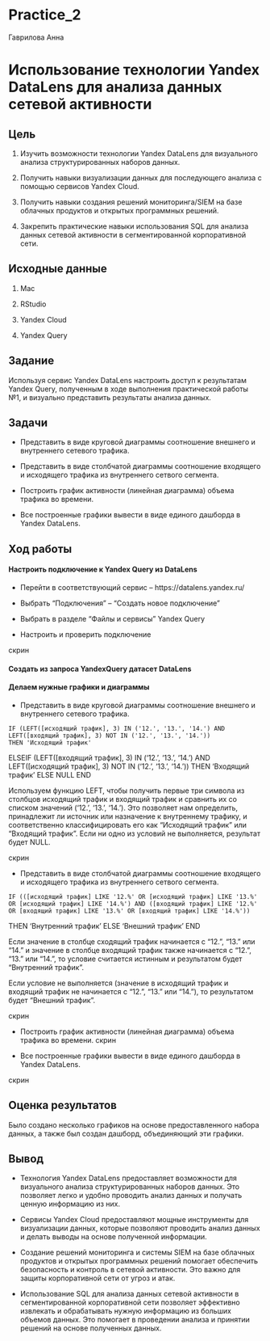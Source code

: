 # Practice_2
Гаврилова Анна

# Использование технологии Yandex DataLens для анализа данных сетевой активности

## Цель

1.  Изучить возможности технологии Yandex DataLens для визуального
    анализа структурированных наборов данных.

2.  Получить навыки визуализации данных для последующего анализа с
    помощью сервисов Yandex Cloud.

3.  Получить навыки создания решений мониторинга/SIEM на базе облачных
    продуктов и открытых программных решений.

4.  Закрепить практические навыки использования SQL для анализа данных
    сетевой активности в сегментированной корпоративной сети.

## Исходные данные

1.  Mac

2.  RStudio

3.  Yandex Cloud

4.  Yandex Query

## Задание

Используя сервис Yandex DataLens настроить доступ к результатам Yandex
Query, полученным в ходе выполнения практической работы №1, и визуально
представить результаты анализа данных.

## Задачи

-   Представить в виде круговой диаграммы соотношение внешнего и
    внутреннего сетевого трафика.

-   Представить в виде столбчатой диаграммы соотношение входящего и
    исходящего трафика из внутреннего сетвого сегмента.

-   Построить график активности (линейная диаграмма) объема трафика во
    времени.

-   Все построенные графики вывести в виде единого дашборда в Yandex
    DataLens.

## Ход работы

#### Настроить подключение к Yandex Query из DataLens

-   Перейти в соответствующий сервис – https://datalens.yandex.ru/

-   Выбрать “Подключения” – “Создать новое подключение”

-   Выбрать в разделе “Файлы и сервисы” Yandex Query

-   Настроить и проверить подключение

скрин


#### Создать из запроса YandexQuery датасет DataLens



#### Делаем нужные графики и диаграммы

-   Представить в виде круговой диаграммы соотношение внешнего и
    внутреннего сетевого трафика.

<!-- -->

    IF (LEFT([исходящий трафик], 3) IN ('12.', '13.', '14.') AND LEFT([входящий трафик], 3) NOT IN ('12.', '13.', '14.'))
    THEN 'Исходящий трафик'
ELSEIF (LEFT([входящий трафик], 3) IN ('12.', '13.', '14.') AND LEFT([исходящий трафик], 3) NOT IN ('12.', '13.', '14.'))
    THEN 'Входящий трафик'
ELSE
    NULL
END

Используем функцию LEFT, чтобы получить первые три символа из столбцов
исходящий трафик и входящий трафик и сравнить их со списком значений (‘12.’, ‘13.’, ‘14.’). Это
позволяет нам определить, принадлежит ли источник или назначение к
внутреннему трафику, и соответственно классифицировать его как
“Исходящий трафик” или “Входящий трафик”. Если ни одно из условий не
выполняется, результат будет NULL.

скрин

-   Представить в виде столбчатой диаграммы соотношение входящего и
    исходящего трафика из внутреннего сетвого сегмента.

<!-- -->

    IF (([исходящий трафик] LIKE '12.%' OR [исходящий трафик] LIKE '13.%' OR [исходящий трафик] LIKE '14.%') AND ([входящий трафик] LIKE '12.%' OR [входящий трафик] LIKE '13.%' OR [входящий трафик] LIKE '14.%'))
  THEN 'Внутренний трафик'
ELSE
  'Внешний трафик'
END

Если значение в столбце сходящий трафик начинается с “12.”, “13.” или “14.” и
значение в столбце входящий трафик также начинается с “12.”, “13.” или “14.”, то
условие считается истинным и результатом будет “Внутренний трафик”.

Если условие не выполняется (значение в исходящий трафик и входящий трафик не начинается с “12.”,
“13.” или “14.”), то результатом будет “Внешний трафик”.


скрин

-   Построить график активности (линейная диаграмма) объема трафика во
    времени.
скрин

-   Все построенные графики вывести в виде единого дашборда в Yandex
    DataLens.

скрин

## Оценка результатов

Было создано несколько графиков на основе предоставленного набора
данных, а также был создан дашборд, объединяющий эти графики.

## Вывод

-   Технология Yandex DataLens предоставляет возможности для визуального
    анализа структурированных наборов данных. Это позволяет легко и
    удобно проводить анализ данных и получать ценную информацию из них.

-   Сервисы Yandex Cloud предоставляют мощные инструменты для
    визуализации данных, которые позволяют проводить анализ данных и
    делать выводы на основе полученной информации.

-   Создание решений мониторинга и системы SIEM на базе облачных
    продуктов и открытых программных решений помогает обеспечить
    безопасность и контроль в сетевой активности. Это важно для защиты
    корпоративной сети от угроз и атак.

-   Использование SQL для анализа данных сетевой активности в
    сегментированной корпоративной сети позволяет эффективно извлекать и
    обрабатывать нужную информацию из больших объемов данных. Это
    помогает в проведении анализа и принятии решений на основе
    полученных данных.
